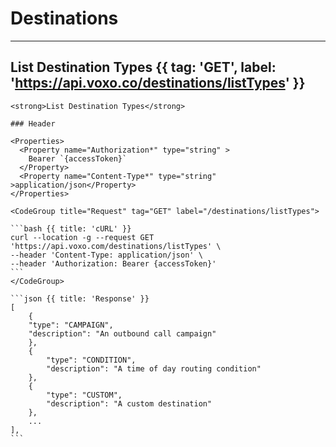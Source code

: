 # Destinations 

---

## List Destination Types {{ tag: 'GET', label: 'https://api.voxo.co/destinations/listTypes' }}

<Row>
  <Col>

    <strong>List Destination Types</strong>

    ### Header

    <Properties>
      <Property name="Authorization*" type="string" >
        Bearer `{accessToken}`
      </Property>
      <Property name="Content-Type*" type="string" >application/json</Property>
    </Properties>

  </Col>
  <Col sticky>

    <CodeGroup title="Request" tag="GET" label="/destinations/listTypes">

    ```bash {{ title: 'cURL' }}
    curl --location -g --request GET 'https://api.voxo.com/destinations/listTypes' \
    --header 'Content-Type: application/json' \
    --header 'Authorization: Bearer {accessToken}'
    ```
    </CodeGroup>

    ```json {{ title: 'Response' }}
    [
        {
        "type": "CAMPAIGN",
        "description": "An outbound call campaign"
        },
        {
            "type": "CONDITION",
            "description": "A time of day routing condition"
        },
        {
            "type": "CUSTOM",
            "description": "A custom destination"
        }, 
        ...
    ],
    ```

  </Col>
</Row>